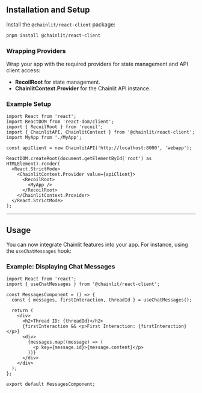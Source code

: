 ## Installation and Setup

Install the `@chainlit/react-client` package:

```sh
pnpm install @chainlit/react-client
```

### Wrapping Providers

Wrap your app with the required providers for state management and API client access:

- **RecoilRoot** for state management.
- **ChainlitContext.Provider** for the Chainlit API instance.

### Example Setup

```tsx
import React from 'react';
import ReactDOM from 'react-dom/client';
import { RecoilRoot } from 'recoil';
import { ChainlitAPI, ChainlitContext } from '@chainlit/react-client';
import MyApp from './MyApp';

const apiClient = new ChainlitAPI('http://localhost:8000', 'webapp');

ReactDOM.createRoot(document.getElementById('root') as HTMLElement).render(
  <React.StrictMode>
    <ChainlitContext.Provider value={apiClient}>
      <RecoilRoot>
        <MyApp />
      </RecoilRoot>
    </ChainlitContext.Provider>
  </React.StrictMode>
);
```

---

## Usage

You can now integrate Chainlit features into your app. For instance, using the `useChatMessages` hook:

### Example: Displaying Chat Messages

```tsx
import React from 'react';
import { useChatMessages } from '@chainlit/react-client';

const MessagesComponent = () => {
  const { messages, firstInteraction, threadId } = useChatMessages();

  return (
    <div>
      <h2>Thread ID: {threadId}</h2>
      {firstInteraction && <p>First Interaction: {firstInteraction}</p>}
      <div>
        {messages.map((message) => (
          <p key={message.id}>{message.content}</p>
        ))}
      </div>
    </div>
  );
};

export default MessagesComponent;
```